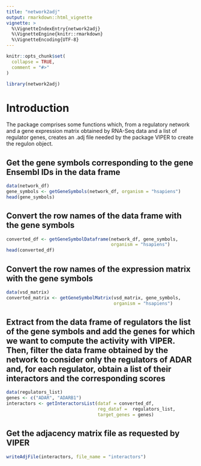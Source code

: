 ```yaml
---
title: "network2adj"
output: rmarkdown::html_vignette
vignette: >
  %\VignetteIndexEntry{network2adj}
  %\VignetteEngine{knitr::rmarkdown}
  %\VignetteEncoding{UTF-8}
---
```


```r
knitr::opts_chunk$set(
  collapse = TRUE,
  comment = "#>"
)
```

```r
library(network2adj)
```

# Introduction

The package comprises some functions which, from a regulatory network and a gene 
expression matrix obtained by RNA-Seq data and a list of regulator genes, 
creates an .adj file needed by the package VIPER to create the regulon object.

## Get the gene symbols corresponding to the gene Ensembl IDs in the data frame

```r
data(network_df)
gene_symbols <- getGeneSymbols(network_df, organism = "hsapiens")
head(gene_symbols)
```

## Convert the row names of the data frame with the gene symbols

```r
converted_df <- getGeneSymbolDataframe(network_df, gene_symbols, 
                                       organism = "hsapiens")
head(converted_df)
```

## Convert the row names of the expression matrix with the gene symbols

```r
data(vsd_matrix)
converted_matrix <- getGeneSymbolMatrix(vsd_matrix, gene_symbols, 
                                        organism = "hsapiens")
```

## Extract from the data frame of regulators the list of the gene symbols and add the genes for which we want to compute the activity with VIPER. Then, filter the data frame obtained by the network to consider only the regulators of ADAR and, for each regulator, obtain a list of their interactors and the corresponding scores

```r
data(regulators_list)
genes <- c("ADAR", "ADARB1")
interactors <- getInteractorsList(dataf = converted_df, 
                                  reg_dataf =  regulators_list, 
                                  target_genes = genes)
```

## Get the adjacency matrix file as requested by VIPER

```r
writeAdjFile(interactors, file_name = "interactors")
```